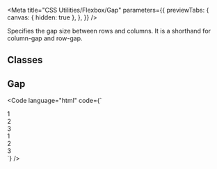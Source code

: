 
<Meta
  title="CSS Utilities/Flexbox/Gap"
  parameters={{
    previewTabs: {
      canvas: { hidden: true },
    },
  }}
/>

<Banner label="Gap" section="CSS Utilities" color="green" />

<Lead>Specifies the gap size between rows and columns. It is a shorthand for column-gap and row-gap.</Lead>

## Classes

<CssFlexboxGap />

## Gap

<Code
  language="html"
  code={`
<div class="is-flex is-flex-wrap-wrap fg-normal mb-normal">
  <div class="is-flex-1 has-background-green-3 has-radius-normal is-flex is-justify-content-center is-align-items-center">1</div>
  <div class="is-flex-1 has-background-green-3 has-radius-normal is-flex is-justify-content-center is-align-items-center">2</div>
  <div class="is-flex-1 has-background-green-3 has-radius-normal is-flex is-justify-content-center is-align-items-center">3</div>
</div>
<div class="is-flex is-flex-wrap-wrap fg-xx-large">
  <div class="is-flex-1 has-background-green-3 has-radius-normal is-flex is-justify-content-center is-align-items-center">1</div>
  <div class="is-flex-1 has-background-green-3 has-radius-normal is-flex is-justify-content-center is-align-items-center">2</div>
  <div class="is-flex-1 has-background-green-3 has-radius-normal is-flex is-justify-content-center is-align-items-center">3</div>
</div>
`}
/>

